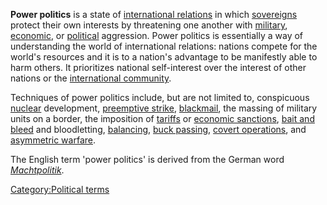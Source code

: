 '''Power politics''' is a state of [[international relations]] in which [[sovereignty|sovereign]]s protect their own interests by threatening one another with [[military]], [[economic]], or [[political]] aggression. Power politics is essentially a way of understanding the world of international relations: nations compete for the world's resources and it is to a nation's advantage to be manifestly able to harm others.  It prioritizes national self-interest over the interest of other nations or the [[international community]].  

Techniques of power politics include, but are not limited to, conspicuous [[nuclear warfare|nuclear]] development, [[preemptive strike]], [[blackmail]], the massing of military units on a border, the imposition of [[tariff]]s or [[economic sanction]]s, [[bait and bleed]] and bloodletting, [[balancing]], [[buck passing]], [[covert operation]]s, and [[asymmetric warfare]].

The English term 'power politics' is derived from the German word ''[[Machtpolitik]]''.

{{poli-stub}} 
[[Category:Political terms]]